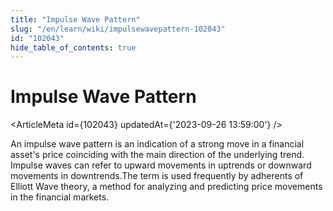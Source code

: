```yaml
---
title: "Impulse Wave Pattern"
slug: "/en/learn/wiki/impulsewavepattern-102043"
id: "102043"
hide_table_of_contents: true
---
```



# Impulse Wave Pattern

<ArticleMeta id={102043} updatedAt={'2023-09-26 13:59:00'} />
<div className='border-solid border-b border-t-0 my-4 border-[var(--ifm-color-gray-300)]' />

An impulse wave pattern is an indication of a strong move in a financial asset's price coinciding with the main direction of the underlying trend. Impulse waves can refer to upward movements in uptrends or downward movements in downtrends.The term is used frequently by adherents of Elliott Wave theory, a method for analyzing and predicting price movements in the financial markets.
